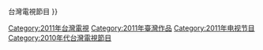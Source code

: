 {{cat year nav | year = 2011 | cat = 台灣電視節目 | article = :Category:台灣電視節目{{!}}台灣電視節目 }}
[[Category:2011年台灣電視|Category:2011年台灣電視]]
[[Category:2011年臺灣作品|Category:2011年臺灣作品]]
[[Category:2011年电视节目|Category:2011年电视节目]]
[[Category:2010年代台灣電視節目|Category:2010年代台灣電視節目]]